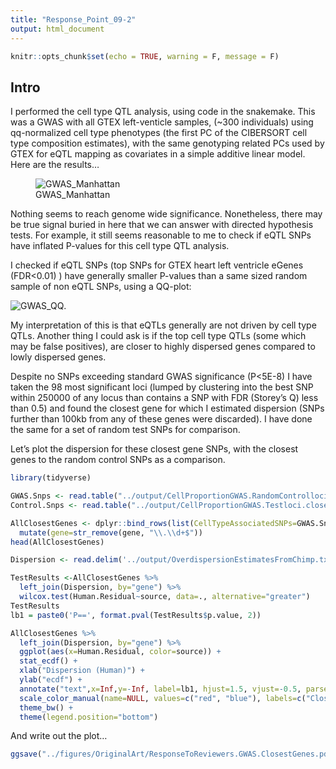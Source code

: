 ```yaml
---
title: "Response_Point_09-2"
output: html_document
---
```


```r
knitr::opts_chunk$set(echo = TRUE, warning = F, message = F)
```

## Intro

I performed the cell type QTL analysis, using code in the snakemake. This was a GWAS with all GTEX left-venticle samples, (~300 individuals) using qq-normalized cell type phenotypes (the first PC of the CIBERSORT cell type composition estimates), with the same genotyping related PCs used by GTEX for eQTL mapping as covariates in a simple additive linear model. Here are the results...

![GWAS_Manhattan](assets/CellType.GWAS.Manhattan.png)

Nothing seems to reach genome wide significance. Nonetheless, there may be true signal buried in here that we can answer with directed hypothesis tests. For example, it still seems reasonable to me to check if eQTL SNPs have inflated P-values for this cell type QTL analysis.

I checked if eQTL SNPs (top SNPs for GTEX heart left ventricle eGenes (FDR<0.01) ) have generally smaller P-values than a same sized random sample of non eQTL SNPs, using a QQ-plot:

![GWAS_QQ](assets/CellType.GWAS.QQ.png).

My interpretation of this is that eQTLs generally are not driven by cell type QTLs. Another thing I could ask is if the top cell type QTLs (some which may be false positives), are closer to highly dispersed genes compared to lowly dispersed genes.

Despite no SNPs exceeding standard GWAS significance (P<5E-8) I have taken the 98 most significant loci (lumped by clustering into the best SNP within 250000 of any locus than contains a SNP with FDR (Storey's Q) less than 0.5) and found the closest gene for which I estimated dispersion (SNPs further than 100kb from any of these genes were discarded). I have done the same for a set of random test SNPs for comparison.

Let's plot the dispersion for these closest gene SNPs, with the closest genes to the random control SNPs as a comparison.

```r
library(tidyverse)

GWAS.Snps <- read.table("../output/CellProportionGWAS.RandomControlloci.closestGenes.txt", sep = ' ', col.names = c("gene", "dist"))
Control.Snps <- read.table("../output/CellProportionGWAS.Testloci.closestGenes.txt", sep = ' ', col.names = c("gene", "dist"))

AllClosestGenes <- dplyr::bind_rows(list(CellTypeAssociatedSNPs=GWAS.Snps, RandomTestSNPs=Control.Snps), .id = 'source') %>%
  mutate(gene=str_remove(gene, "\\.\\d+$"))
head(AllClosestGenes)

Dispersion <- read.delim('../output/OverdispersionEstimatesFromChimp.txt')

TestResults <-AllClosestGenes %>%
  left_join(Dispersion, by="gene") %>%
  wilcox.test(Human.Residual~source, data=., alternative="greater")
TestResults
lb1 = paste0('P==', format.pval(TestResults$p.value, 2))

AllClosestGenes %>%
  left_join(Dispersion, by="gene") %>%
  ggplot(aes(x=Human.Residual, color=source)) +
  stat_ecdf() +
  xlab("Dispersion (Human)") +
  ylab("ecdf") +
  annotate("text",x=Inf,y=-Inf, label=lb1, hjust=1.5, vjust=-0.5, parse=TRUE) +
  scale_color_manual(name=NULL, values=c("red", "blue"), labels=c("Closest genes to loci\nassociated with cell type\n(FDR<0.5, n=40)", "Closest genes to\nrandom test SNPs")) +
  theme_bw() +
  theme(legend.position="bottom")

```

And write out the plot...

```r
ggsave("../figures/OriginalArt/ResponseToReviewers.GWAS.ClosestGenes.pdf", height=3, width=3.65)
```

